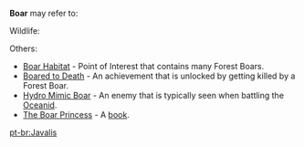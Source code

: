 {{Disambiguation}}
'''Boar''' may refer to:

Wildlife:
{{Items by Category List|Boars|type=Wildlife}}

Others:
*[[Boar Habitat]] - Point of Interest that contains many Forest Boars.
*[[Boared to Death]] - An achievement that is unlocked by getting killed by a Forest Boar.
*[[Hydro Mimic Boar]] - An enemy that is typically seen when battling the [[Rhodeia of Loch|Oceanid]].
*[[The Boar Princess]] - A [[Books|book]].

[[pt-br:Javalis]]